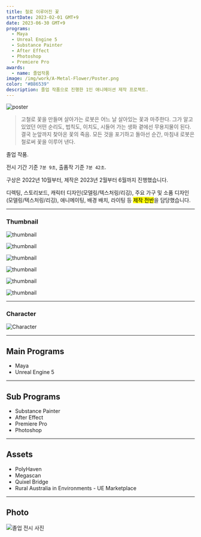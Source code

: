 ```yaml
---
title: 철로 이루어진 꽃
startDate: 2023-02-01 GMT+9
date: 2023-06-30 GMT+9
programs:
  - Maya
  - Unreal Engine 5
  - Substance Painter
  - After Effect
  - Photoshop
  - Premiere Pro
awards:
  - name: 졸업작품
image: /img/work/A-Metal-Flower/Poster.png
color: "#B86539"
description: 졸업 작품으로 진행한 1인 애니메이션 제작 프로젝트. 
---
```


![poster](/img/work/A-Metal-Flower/Poster.png)

> 고철로 꽃을 만들며 살아가는 로봇은 어느 날 살아있는 꽃과 마주한다.
> 그가 알고 있었던 어떤 순리도, 법칙도, 이치도, 시들어 가는 생화 곁에선 무용지물이 된다.
> 결국 눈앞까지 찾아온 꽃의 죽음.
> 모든 것을 포기하고 돌아선 순간, 마침내 로봇은 철로써 꽃을 이루어 낸다.

졸업 작품.

전시 기간 기준 `7분 9초`, 출품작 기준 `7분 42초`.

구상은 2022년 10월부터, 제작은 2023년 2월부터 6월까지 진행했습니다.

디렉팅, 스토리보드, 캐릭터 디자인(모델링/텍스처링/리깅), 주요 가구 및 소품 디자인(모델링/텍스처링/리깅), 애니메이팅, 배경 배치, 라이팅 등 <mark>제작 전반</mark>을 담당했습니다.

---

### Thumbnail

![thumbnail](/img/work/A-Metal-Flower/t1.png)

![thumbnail](/img/work/A-Metal-Flower/t2.png)

![thumbnail](/img/work/A-Metal-Flower/t3.png)

![thumbnail](/img/work/A-Metal-Flower/t4.png)

![thumbnail](/img/work/A-Metal-Flower/t5.png)

![thumbnail](/img/work/A-Metal-Flower/t6.png)

---

### Character

![Character](/img/work/A-Metal-Flower/Character.png)

---

## Main Programs

- Maya
- Unreal Engine 5

---

## Sub Programs

- Substance Painter
- After Effect
- Premiere Pro
- Photoshop

---

## Assets

- PolyHaven
- Megascan
- Quixel Bridge
- Rural Australia in Environments - UE Marketplace

---

## Photo

<img alt="졸업 전시 사진" className="auto" src="https://img1.daumcdn.net/thumb/R1280x0/?scode=mtistory2&fname=https%3A%2F%2Fblog.kakaocdn.net%2Fdn%2F7bLqA%2FbtskiT1WlXV%2FkqhLf4XGIkEf6ocE7opft1%2Fimg.png" />
